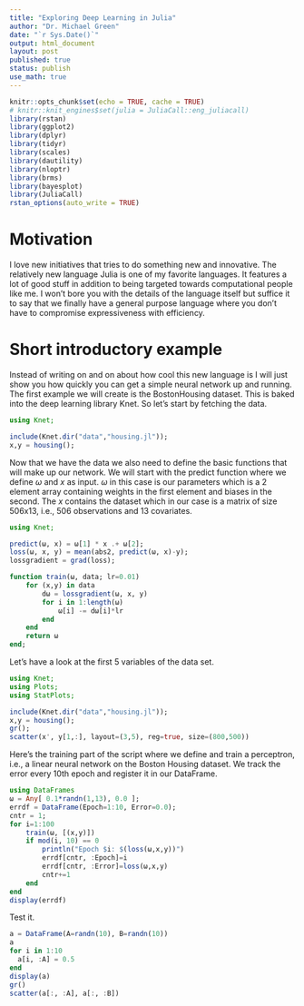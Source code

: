 ```yaml
---
title: "Exploring Deep Learning in Julia"
author: "Dr. Michael Green"
date: "`r Sys.Date()`"
output: html_document
layout: post
published: true
status: publish
use_math: true
---
```



```r
knitr::opts_chunk$set(echo = TRUE, cache = TRUE)
# knitr::knit_engines$set(julia = JuliaCall::eng_juliacall)
library(rstan)
library(ggplot2)
library(dplyr)
library(tidyr)
library(scales)
library(dautility)
library(nloptr)
library(brms)
library(bayesplot)
library(JuliaCall)
rstan_options(auto_write = TRUE)
```


# Motivation

I love new initiatives that tries to do something new and innovative. The relatively new language Julia is one of my favorite languages. It features a lot of good stuff in addition to being targeted towards computational people like me. I won't bore you with the details of the language itself but suffice it to say that we finally have a general purpose language where you don't have to compromise expressiveness with efficiency.

# Short introductory example

Instead of writing on and on about how cool this new language is I will just show you how quickly you can get a simple neural network up and running. The first example we will create is the BostonHousing dataset. This is baked into the deep learning library Knet. So let's start by fetching the data.

```julia
using Knet;

include(Knet.dir("data","housing.jl"));
x,y = housing();
```

Now that we have the data we also need to define the basic functions that will make up our network. We will start with the predict function where we define $\omega$ and $x$ as input. $\omega$ in this case is our parameters which is a 2 element array containing weights in the first element and biases in the second. The $x$ contains the dataset which in our case is a matrix of size 506x13, i.e., 506 observations and 13 covariates.

```julia
using Knet;

predict(ω, x) = ω[1] * x .+ ω[2];
loss(ω, x, y) = mean(abs2, predict(ω, x)-y);
lossgradient = grad(loss);

function train(ω, data; lr=0.01) 
    for (x,y) in data
        dω = lossgradient(ω, x, y)
        for i in 1:length(ω)
            ω[i] -= dω[i]*lr
        end
    end
    return ω
end;
```

Let's have a look at the first 5 variables of the data set.

```julia
using Knet;
using Plots;
using StatPlots;

include(Knet.dir("data","housing.jl"));
x,y = housing();
gr();
scatter(x', y[1,:], layout=(3,5), reg=true, size=(800,500))
```

Here's the training part of the script where we define and train a perceptron, i.e., a linear neural network on the Boston Housing dataset. We track the error every 10th epoch and register it in our DataFrame. 

```julia
using DataFrames
ω = Any[ 0.1*randn(1,13), 0.0 ];
errdf = DataFrame(Epoch=1:10, Error=0.0);
cntr = 1;
for i=1:100
    train(ω, [(x,y)])
    if mod(i, 10) == 0
        println("Epoch $i: $(loss(ω,x,y))")
        errdf[cntr, :Epoch]=i
        errdf[cntr, :Error]=loss(ω,x,y)
        cntr+=1
    end
end
display(errdf)
```

Test it.

```julia
a = DataFrame(A=randn(10), B=randn(10))
a
for i in 1:10
  a[i, :A] = 0.5
end
display(a)
gr()
scatter(a[:, :A], a[:, :B])
```

